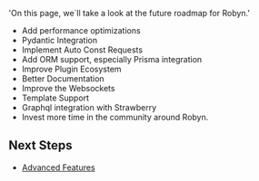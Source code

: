   'On this page, we`ll take a look at the future roadmap for Robyn.'


- Add performance optimizations
- Pydantic Integration
- Implement Auto Const Requests
- Add ORM support, especially Prisma integration    
- Improve Plugin Ecosystem
- Better Documentation
- Improve the Websockets
- Template Support
- Graphql integration with Strawberry
- Invest more time in the community around Robyn.

## Next Steps

- [Advanced Features](/documentation/en/api_reference/advanced_features)
